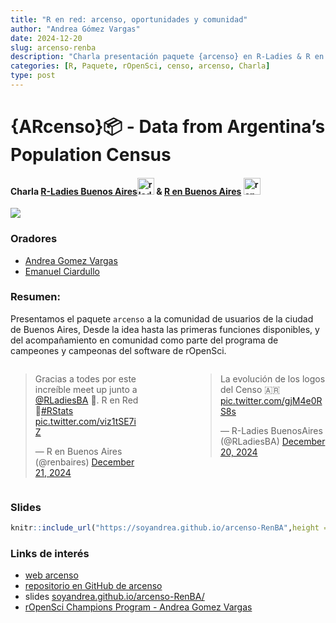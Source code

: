 ```yaml
---
title: "R en red: arcenso, oportunidades y comunidad"
author: "Andrea Gómez Vargas"
date: 2024-12-20
slug: arcenso-renba
description: "Charla presentación paquete {arcenso} en R-Ladies & R en Buenos Aires"
categories: [R, Paquete, rOpenSci, censo, arcenso, Charla]
type: post
---
```


# {ARcenso}📦 - Data from Argentina’s Population Census

#### Charla [R-Ladies Buenos Aires](https://github.com/RLadies-BA)<img src="https://avatars.githubusercontent.com/u/38664570?s=200&amp;v=4" alt="rladies buenos aires logo" height="27"/> & [R en Buenos Aires](https://github.com/renbaires) <img src="https://avatars.githubusercontent.com/u/43609757" alt="r en buenos aires logo" height="27"/>


![](flyer.png)

### Oradores

-   [Andrea Gomez Vargas](https://github.com/SoyAndrea)
-   [Emanuel Ciardullo](https://github.com/ECiardullo)

### Resumen: 

Presentamos el paquete `arcenso` a la comunidad de usuarios de la ciudad de Buenos Aires, Desde la idea hasta las primeras funciones disponibles, y del acompañamiento en comunidad como parte del programa de campeones y campeonas del software de rOpenSci.

:::::: columns
::: {.column width="45%"}

<blockquote class="twitter-tweet">

<p lang="es" dir="ltr">

Gracias a todes por este increíble meet up junto a <a href="https://twitter.com/RLadiesBA?ref_src=twsrc%5Etfw">@RLadiesBA</a> 💜. R en Red 🌟<a href="https://twitter.com/hashtag/RStats?src=hash&amp;ref_src=twsrc%5Etfw">#RStats</a> <a href="https://t.co/viz1tSE7iZ">pic.twitter.com/viz1tSE7iZ</a>

</p>

— R en Buenos Aires (@renbaires) <a href="https://twitter.com/renbaires/status/1870566237031616872?ref_src=twsrc%5Etfw">December 21, 2024</a>

</blockquote>

```{=html}
<script async src="https://platform.twitter.com/widgets.js" charset="utf-8"></script>
```

:::
::: {.column width="10%"}
:::

::: {.column width="45%"}

<blockquote class="twitter-tweet"><p lang="es" dir="ltr">La evolución de los logos del Censo 🇦🇷 <a href="https://t.co/gjM4e0RS8s">pic.twitter.com/gjM4e0RS8s</a></p>&mdash; R-Ladies BuenosAires (@RLadiesBA) <a href="https://twitter.com/RLadiesBA/status/1870224531710742853?ref_src=twsrc%5Etfw">December 20, 2024</a></blockquote> <script async src="https://platform.twitter.com/widgets.js" charset="utf-8"></script>


:::
::::::

### Slides

```r
knitr::include_url("https://soyandrea.github.io/arcenso-RenBA",height = 400)
```

### Links de interés

-   [web arcenso](https://soyandrea.github.io/arcenso/)
-   [repositorio en GitHub de arcenso](https://github.com/SoyAndrea/arcenso)
-   slides [soyandrea.github.io/arcenso-RenBA/](https://soyandrea.github.io/arcenso-RenBA)
-   [rOpenSci Champions Program - Andrea Gomez Vargas](https://ropensci.org/blog/2024/02/15/champions-program-champions-2024/#andrea-gomez-vargas)
